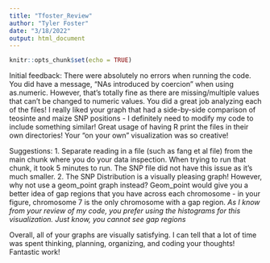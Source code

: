 ```yaml
---
title: "Tfoster_Review"
author: "Tyler Foster"
date: "3/18/2022"
output: html_document
---
```


```r
knitr::opts_chunk$set(echo = TRUE)
```

######################################################################################################################

Initial feedback:
There were absolutely no errors when running the code. You did have a message, "NAs introduced by coercion" when using as.numeric. However, that's totally fine as there are missing/multiple values that can't be changed to numeric values. You did a great job analyzing each of the files! I really liked your graph that had a side-by-side comparison of teosinte and maize SNP positions - I definitely need to modify my code to include something similar! Great usage of having R print the files in their own directories! Your "on your own" visualization was so creative!

Suggestions:
1. Separate reading in a file (such as fang et al file) from the main chunk where you do your data inspection. When trying to run that chunk, it took 5 minutes to run. The SNP file did not have this issue as it's much smaller.
2. The SNP Distribution is a visually pleasing graph! However, why not use a geom_point graph instead? Geom_point would give you a better idea of gap regions that you have across each chromosome - in your figure, chromosome 7 is the only chromosome with a gap region. 
  *As I know from your review of my code, you prefer using the histograms for this visualization. Just know, you cannot see gap regions*


Overall, all of your graphs are visually satisfying. I can tell that a lot of time was spent thinking, planning, organizing, and coding your thoughts! Fantastic work!

######################################################################################################################